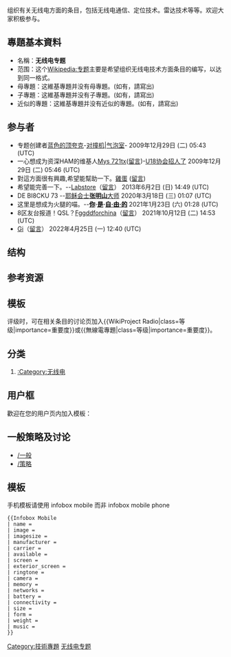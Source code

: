{{维基专题状态|portal=电信}}
组织有关无线电方面的条目，包括无线电通信、定位技术。雷达技术等等。欢迎大家积极参与。

==專題基本資料==
*名稱：'''无线电专题'''
*范围：这个[[Wikipedia:专题|Wikipedia:专题]]主要是希望组织无线电技术方面条目的编写，以达到同一格式。
*母專題：这維基專題并没有母專題。(如有，請寫出)
*子專題：这維基專題并没有子專題。(如有，請寫出)
*近似的專題：这維基專題并没有近似的專題。(如有，請寫出)
==参与者==
*专题创建者[[User:zjc263|蓝色的顶夸克]]-[[User_talk:zjc263|对撞机]]|[[Special:Contributions/zjc263|气泡室]]- 2009年12月29日 (二) 05:43 (UTC)
*一心想成为资深HAM的维基人[[User:Mys_721tx|Mys 721tx]]([[User_talk:Mys_721tx|留言]])-[[User:Mys_721tx/U18协会|U18协会招人了]] 2009年12月29日 (二) 05:46 (UTC)
*對這方面很有興趣,希望能幫助一下。[[User:Lkt1126|雞蛋]] ([[User_talk:Lkt1126|留言]])
*希望能完善一下。--[[User:Labstore|Labstore]]（[[User_talk:Labstore|留言]]） 2013年6月2日 (日) 14:49 (UTC)
*DE BI8CKU 73 --[[User:Zhanglide|耶稣会士'''张明山'''大师]] 2020年3月18日 (三) 01:07 (UTC)
*这里是想成为火腿的喵。--[[User:LClightcat|<span style="color:#000000;">'''你'''</span>]]'''·'''[[User_talk:LClightcat|<span style="color:#000000;">'''是'''</span>]]'''·'''[[进击的巨人|<span style="color:#000000;">'''自·由·的'''</span>]] 2021年1月23日 (六) 01:28 (UTC)
*8区友台报道！QSL？[[User:Fggddforchina|Fggddforchina]]（[[User_talk:Fggddforchina|留言]]） 2021年10月12日 (二) 14:53 (UTC)
*[[User:Ginkos520isthebest|Gi]]（[[User_talk:Ginkos520isthebest|留言]]） 2022年4月25日 (一) 12:40 (UTC)

==结构==

==参考资源==

==模板==
评级时，可在相关条目的讨论页加入<nowiki>{{WikiProject Radio|class=等级|importance=重要度}}或{{無線電專題|class=等级|importance=重要度}}</nowiki>。

==分类==
#[[:Category:无线电|:Category:无线电]]

==用户框==
歡迎在您的用户页内加入模板{{Tl|User Wikiproject HAM}}：
{{User Wikiproject HAM}}<br />

==一般策略及讨论==
*[[WikiProject:无线电/一般|/一般]]
*[[WikiProject:无线电/策略|/策略]]

==模板== 

手机模板请使用 infobox mobile 而非 infobox mobile phone
<pre>
{{Infobox Mobile
| name = 
| image = 
| imagesize = 
| manufacturer = 
| carrier = 
| available = 
| screen = 
| exterior_screen = 
| ringtone = 
| camera = 
| memory = 
| networks = 
| battery = 
| connectivity = 
| size = 
| form = 
| weight = 
| music = 
}}
</pre>
[[Category:技術專題|Category:技術專題]]
[[Category:无线电专题|]]